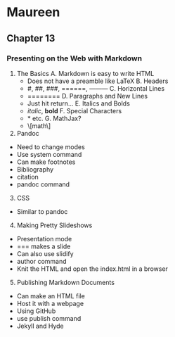Maureen 
========================================================

## Chapter 13

### Presenting on the Web with Markdown

1. The Basics
  A. Markdown is easy to write HTML
    * Does not have a preamble like LaTeX
  B. Headers
    * #, ##, ###, ======, ---------
  C. Horizontal Lines
    * ========
  D. Paragraphs and New Lines
    * Just hit return...
  E. Italics and Bolds
    * *italic*, **bold**
  F. Special Characters
    * \* etc.
  G. MathJax?
    * \\[math\\]
2. Pandoc 
  * Need to change modes
  * Use system command
  * Can make footnotes
  * Bibliography
  * citation 
  * pandoc command
3. CSS
  * Similar to pandoc

4. Making Pretty Slideshows
  * Presentation mode
  * === makes a slide
  * Can also use slidify
  * author command
  * Knit the HTML and open the index.html in a browser
5. Publishing Markdown Documents
  * Can make an HTML file 
  * Host it with a webpage
  * Using GitHub
  * use publish command
  * Jekyll and Hyde